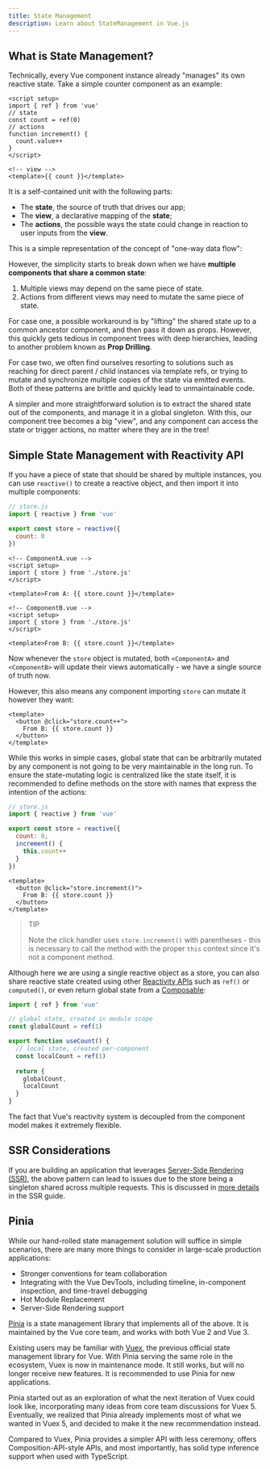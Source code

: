 ```yaml
---
title: State Management
description: Learn about StateManagement in Vue.js
---
```


## What is State Management?

Technically, every Vue component instance already "manages" its own reactive state. Take a simple counter component as an example:

```vue
<script setup>
import { ref } from 'vue'
// state
const count = ref(0)
// actions
function increment() {
  count.value++
}
</script>

<!-- view -->
<template>{{ count }}</template>
```

It is a self-contained unit with the following parts:

- The **state**, the source of truth that drives our app;
- The **view**, a declarative mapping of the **state**;
- The **actions**, the possible ways the state could change in reaction to user inputs from the **view**.

This is a simple representation of the concept of "one-way data flow":

However, the simplicity starts to break down when we have **multiple components that share a common state**:

1. Multiple views may depend on the same piece of state.
2. Actions from different views may need to mutate the same piece of state.

For case one, a possible workaround is by "lifting" the shared state up to a common ancestor component, and then pass it down as props. However, this quickly gets tedious in component trees with deep hierarchies, leading to another problem known as **Prop Drilling**.

For case two, we often find ourselves resorting to solutions such as reaching for direct parent / child instances via template refs, or trying to mutate and synchronize multiple copies of the state via emitted events. Both of these patterns are brittle and quickly lead to unmaintainable code.

A simpler and more straightforward solution is to extract the shared state out of the components, and manage it in a global singleton. With this, our component tree becomes a big "view", and any component can access the state or trigger actions, no matter where they are in the tree!

## Simple State Management with Reactivity API

If you have a piece of state that should be shared by multiple instances, you can use `reactive()` to create a reactive object, and then import it into multiple components:

```js
// store.js
import { reactive } from 'vue'

export const store = reactive({
  count: 0
})
```

```vue
<!-- ComponentA.vue -->
<script setup>
import { store } from './store.js'
</script>

<template>From A: {{ store.count }}</template>
```

```vue
<!-- ComponentB.vue -->
<script setup>
import { store } from './store.js'
</script>

<template>From B: {{ store.count }}</template>
```

Now whenever the `store` object is mutated, both `<ComponentA>` and `<ComponentB>` will update their views automatically - we have a single source of truth now.

However, this also means any component importing `store` can mutate it however they want:

```vue
<template>
  <button @click="store.count++">
    From B: {{ store.count }}
  </button>
</template>
```

While this works in simple cases, global state that can be arbitrarily mutated by any component is not going to be very maintainable in the long run. To ensure the state-mutating logic is centralized like the state itself, it is recommended to define methods on the store with names that express the intention of the actions:

```js
// store.js
import { reactive } from 'vue'

export const store = reactive({
  count: 0,
  increment() {
    this.count++
  }
})
```

```vue
<template>
  <button @click="store.increment()">
    From B: {{ store.count }}
  </button>
</template>
```

> TIP
> 
> Note the click handler uses `store.increment()` with parentheses - this is necessary to call the method with the proper `this` context since it's not a component method.

Although here we are using a single reactive object as a store, you can also share reactive state created using other [Reactivity APIs](https://vuejs.org/api/reactivity-core.html) such as `ref()` or `computed()`, or even return global state from a [Composable](https://vuejs.org/guide/reusability/composables.html):

```js
import { ref } from 'vue'

// global state, created in module scope
const globalCount = ref(1)

export function useCount() {
  // local state, created per-component
  const localCount = ref(1)
  
  return {
    globalCount,
    localCount
  }
}
```

The fact that Vue's reactivity system is decoupled from the component model makes it extremely flexible.

## SSR Considerations

If you are building an application that leverages [Server-Side Rendering (SSR)](https://vuejs.org/guide/scaling-up/ssr.html), the above pattern can lead to issues due to the store being a singleton shared across multiple requests. This is discussed in [more details](https://vuejs.org/guide/scaling-up/ssr.html#cross-request-state-pollution) in the SSR guide.

## Pinia

While our hand-rolled state management solution will suffice in simple scenarios, there are many more things to consider in large-scale production applications:

- Stronger conventions for team collaboration
- Integrating with the Vue DevTools, including timeline, in-component inspection, and time-travel debugging
- Hot Module Replacement
- Server-Side Rendering support

[Pinia](https://pinia.vuejs.org/) is a state management library that implements all of the above. It is maintained by the Vue core team, and works with both Vue 2 and Vue 3.

Existing users may be familiar with [Vuex](https://vuex.vuejs.org/), the previous official state management library for Vue. With Pinia serving the same role in the ecosystem, Vuex is now in maintenance mode. It still works, but will no longer receive new features. It is recommended to use Pinia for new applications.

Pinia started out as an exploration of what the next iteration of Vuex could look like, incorporating many ideas from core team discussions for Vuex 5. Eventually, we realized that Pinia already implements most of what we wanted in Vuex 5, and decided to make it the new recommendation instead.

Compared to Vuex, Pinia provides a simpler API with less ceremony, offers Composition-API-style APIs, and most importantly, has solid type inference support when used with TypeScript.